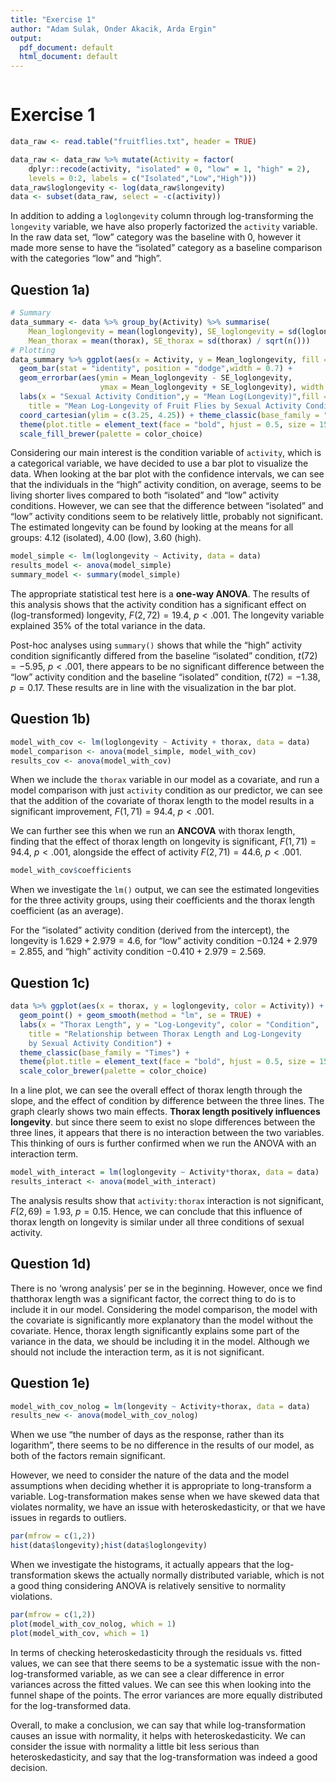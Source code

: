 ```yaml
---
title: "Exercise 1"
author: "Adam Sulak, Onder Akacik, Arda Ergin"
output:
  pdf_document: default
  html_document: default
---
```


```         
```

# Exercise 1

```r
data_raw <- read.table("fruitflies.txt", header = TRUE)
```

```r
data_raw <- data_raw %>% mutate(Activity = factor(
    dplyr::recode(activity, "isolated" = 0, "low" = 1, "high" = 2),
    levels = 0:2, labels = c("Isolated","Low","High")))
data_raw$loglongevity <- log(data_raw$longevity)
data <- subset(data_raw, select = -c(activity))
```

In addition to adding a `loglongevity` column through log-transforming the `longevity` variable, we have also properly factorized the `activity` variable. In the raw data set, "low" category was the baseline with $0$, however it made more sense to have the "isolated" category as a baseline comparison with the categories "low" and "high".

## Question 1a)

```r
# Summary
data_summary <- data %>% group_by(Activity) %>% summarise(
    Mean_loglongevity = mean(loglongevity), SE_loglongevity = sd(loglongevity) / sqrt(n()),
    Mean_thorax = mean(thorax), SE_thorax = sd(thorax) / sqrt(n()))
# Plotting
data_summary %>% ggplot(aes(x = Activity, y = Mean_loglongevity, fill = Activity)) +
  geom_bar(stat = "identity", position = "dodge",width = 0.7) +
  geom_errorbar(aes(ymin = Mean_loglongevity - SE_loglongevity, 
                    ymax = Mean_loglongevity + SE_loglongevity), width = 0.2) +
  labs(x = "Sexual Activity Condition",y = "Mean Log(Longevity)",fill = "Condition",
    title = "Mean Log-Longevity of Fruit Flies by Sexual Activity Condition") +
  coord_cartesian(ylim = c(3.25, 4.25)) + theme_classic(base_family = "Times") +
  theme(plot.title = element_text(face = "bold", hjust = 0.5, size = 15)) + 
  scale_fill_brewer(palette = color_choice)
```

Considering our main interest is the condition variable of `activity`, which is a categorical variable, we have decided to use a bar plot to visualize the data. When looking at the bar plot with the confidence intervals, we can see that the individuals in the "high" activity condition, on average, seems to be living shorter lives compared to both "isolated" and "low" activity conditions. However, we can see that the difference between "isolated" and "low" activity conditions seem to be relatively little, probably not significant. The estimated longevity can be found by looking at the means for all groups: $4.12$ (isolated), $4.00$ (low), $3.60$ (high).

```r
model_simple <- lm(loglongevity ~ Activity, data = data)
results_model <- anova(model_simple)
summary_model <- summary(model_simple)
```

The appropriate statistical test here is a **one-way ANOVA**. The results of this analysis shows that the activity condition has a significant effect on (log-transformed) longevity, $F(2, 72) = 19.4$, $p < .001$. The longevity variable explained $35\%$ of the total variance in the data.

Post-hoc analyses using `summary()` shows that while the "high" activity condition significantly differed from the baseline "isolated" condition, $t(72) = -5.95$, $p < .001$, there appears to be no significant difference between the "low" activity condition and the baseline "isolated" condition, $t(72) = -1.38$, $p = 0.17$. These results are in line with the visualization in the bar plot.

## Question 1b)

```r
model_with_cov <- lm(loglongevity ~ Activity + thorax, data = data)
model_comparison <- anova(model_simple, model_with_cov)
results_cov <- anova(model_with_cov)
```

When we include the `thorax` variable in our model as a covariate, and run a model comparison with just `activity` condition as our predictor, we can see that the addition of the covariate of thorax length to the model results in a significant improvement, $F(1, 71) = 94.4$, $p < .001$.

We can further see this when we run an **ANCOVA** with thorax length, finding that the effect of thorax length on longevity is significant, $F(1, 71) = 94.4$, $p < .001$, alongside the effect of activity $F(2, 71) = 44.6$, $p < .001$.

```r
model_with_cov$coefficients
```

When we investigate the `lm()` output, we can see the estimated longevities for the three activity groups, using their coefficients and the thorax length coefficient (as an average).

For the "isolated" activity condition (derived from the intercept), the longevity is $1.629 + 2.979 = 4.6$, for "low" activity condition $-0.124 + 2.979 = 2.855$, and "high" activity condition $-0.410 + 2.979 = 2.569$.

## Question 1c)

```r
data %>% ggplot(aes(x = thorax, y = loglongevity, color = Activity)) + 
  geom_point() + geom_smooth(method = "lm", se = TRUE) +
  labs(x = "Thorax Length", y = "Log-Longevity", color = "Condition",
    title = "Relationship between Thorax Length and Log-Longevity 
    by Sexual Activity Condition") +
  theme_classic(base_family = "Times") + 
  theme(plot.title = element_text(face = "bold", hjust = 0.5, size = 15)) + 
  scale_color_brewer(palette = color_choice)
```

In a line plot, we can see the overall effect of thorax length through the slope, and the effect of condition by difference between the three lines. The graph clearly shows two main effects. **Thorax length positively influences longevity**. but since there seem to exist no slope differences between the three lines, it appears that there is no interaction between the two variables. This thinking of ours is further confirmed when we run the ANOVA with an interaction term.

```r
model_with_interact = lm(loglongevity ~ Activity*thorax, data = data)
results_interact <- anova(model_with_interact)
```

The analysis results show that `activity:thorax` interaction is not significant, $F(2,69) = 1.93$, $p = 0.15$. Hence, we can conclude that this influence of thorax length on longevity is similar under all three conditions of sexual activity.

## Question 1d)

There is no 'wrong analysis' per se in the beginning. However, once we find thatthorax length was a significant factor, the correct thing to do is to include it in our model. Considering the model comparison, the model with the covariate is significantly more explanatory than the model without the covariate. Hence, thorax length significantly explains some part of the variance in the data, we should be including it in the model. Although we should not include the interaction term, as it is not significant.

## Question 1e)

```r
model_with_cov_nolog = lm(longevity ~ Activity+thorax, data = data)
results_new <- anova(model_with_cov_nolog)
```

When we use "the number of days as the response, rather than its logarithm", there seems to be no difference in the results of our model, as both of the factors remain significant.

However, we need to consider the nature of the data and the model assumptions when deciding whether it is appropriate to long-transform a variable. Log-transformation makes sense when we have skewed data that violates normality, we have an issue with heteroskedasticity, or that we have issues in regards to outliers.

```r
par(mfrow = c(1,2))
hist(data$longevity);hist(data$loglongevity)
```

When we investigate the histograms, it actually appears that the log-transformation skews the actually normally distributed variable, which is not a good thing considering ANOVA is relatively sensitive to normality violations.

```r
par(mfrow = c(1,2))
plot(model_with_cov_nolog, which = 1)
plot(model_with_cov, which = 1)
```

In terms of checking heteroskedasticity through the residuals vs. fitted values, we can see that there seems to be a systematic issue with the non-log-transformed variable, as we can see a clear difference in error variances across the fitted values. We can see this when looking into the funnel shape of the points. The error variances are more equally distributed for the log-transformed data.

Overall, to make a conclusion, we can say that while log-transformation causes an issue with normality, it helps with heteroskedasticity. We can consider the issue with normality a little bit less serious than heteroskedasticity, and say that the log-transformation was indeed a good decision.
